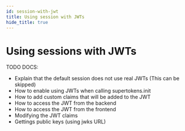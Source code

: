 ```yaml
---
id: session-with-jwt
title: Using session with JWTs
hide_title: true
---
```


# Using sessions with JWTs
TODO DOCS: 
- Explain that the default session does not use real JWTs (This can be skipped)
- How to enable using JWTs when calling supertokens.init
- How to add custom claims that will be added to the JWT
- How to access the JWT from the backend
- How to access the JWT from the frontend
- Modifying the JWT claims
- Gettings public keys (using jwks URL)
